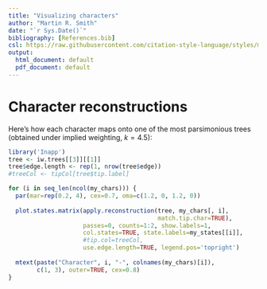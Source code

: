```yaml
---
title: "Visualizing characters"
author: "Martin R. Smith"
date: "`r Sys.Date()`"
bibliography: [References.bib]
csl: https://raw.githubusercontent.com/citation-style-language/styles/master/apa-old-doi-prefix.csl
output:
  html_document: default
  pdf_document: default
---
```


# Character reconstructions {#reconstructions}

Here's how each character maps onto one of the most parsimonious trees (obtained under implied weighting, $k = 4.5$):

```R
library('Inapp')
tree <- iw.trees[[3]][[1]]
tree$edge.length <- rep(1, nrow(tree$edge))
#treeCol <- tipCol[tree$tip.label]

for (i in seq_len(ncol(my_chars))) {
  par(mar=rep(0.2, 4), cex=0.7, oma=c(1.2, 0, 1.2, 0))
  
  plot.states.matrix(apply.reconstruction(tree, my_chars[, i],
                                          match.tip.char=TRUE),
                     passes=0, counts=1:2, show.labels=1,
                     col.states=TRUE, state.labels=my_states[[i]],
                     #tip.col=treeCol, 
                     use.edge.length=TRUE, legend.pos='topright')
  
  mtext(paste("Character", i, "-", colnames(my_chars)[i]),
        c(1, 3), outer=TRUE, cex=0.8)
}
```

